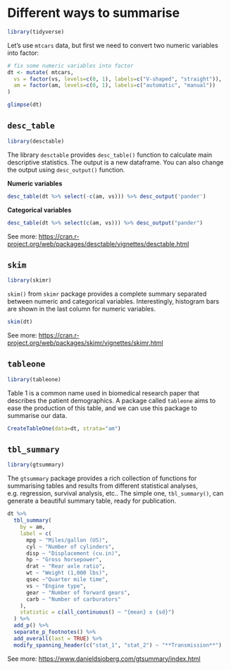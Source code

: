 # Different ways to summarise

```r
library(tidyverse)
```

Let's use `mtcars` data, but first we need to convert two numeric variables into factor:

```r
# fix some numeric variables into factor
dt <- mutate( mtcars,
  vs = factor(vs, levels=c(0, 1), labels=c("V-shaped", "straight")),
  am = factor(am, levels=c(0, 1), labels=c("automatic", "manual"))
)

glimpse(dt)
```

## `desc_table`

```r
library(desctable)
```

The library `desctable` provides `desc_table()` function to calculate main descriptive statistics. The output is a new dataframe. You can also change the output using `desc_output()` function.

**Numeric variables**

```r
desc_table(dt %>% select(-c(am, vs))) %>% desc_output('pander')
```

**Categorical variables**

```r
desc_table(dt %>% select(c(am, vs))) %>% desc_output("pander")
```

See more: [https://cran.r-project.org/web/packages/desctable/vignettes/desctable.html](https://cran.r-project.org/web/packages/desctable/vignettes/desctable.html){target="_blank"}

## `skim`

```r
library(skimr)
```

`skim()` from `skimr` package provides a complete summary separated between numeric and categorical variables. Interestingly, histogram bars are shown in the last column for numeric variables.

```r
skim(dt)
```

See more: [https://cran.r-project.org/web/packages/skimr/vignettes/skimr.html](https://cran.r-project.org/web/packages/skimr/vignettes/skimr.html){target="_blank"}

## `tableone`

```r
library(tableone)
```

Table 1 is a common name used in biomedical research paper that describes the patient demographics. A package called `tableone` aims to ease the production of this table, and we can use this package to summarise our data.

```r
CreateTableOne(data=dt, strata="am")
```

## `tbl_summary`

```r
library(gtsummary)
```

The `gtsummary` package provides a rich collection of functions for summarising tables and results from different statistical analyses, e.g. regression, survival analysis, etc.. The simple one, `tbl_summary()`, can generate a beautiful summary table, ready for publication.

```r
dt %>%
  tbl_summary(
    by = am,
    label = c(
      mpg ~ "Miles/gallon (US)",
      cyl ~ "Number of cylinders",
      disp ~ "Displacement (cu.in)",
      hp ~ "Gross horsepower",
      drat ~ "Rear axle ratio",
      wt ~ "Weight (1,000 lbs)",
      qsec ~"Quarter mile time",
      vs ~ "Engine type",
      gear ~ "Number of forward gears",
      carb ~ "Number of carburators"
    ),
    statistic = c(all_continuous() ~ "{mean} ± {sd}")
  ) %>%
  add_p() %>%
  separate_p_footnotes() %>%
  add_overall(last = TRUE) %>%
  modify_spanning_header(c("stat_1", "stat_2") ~ "**Transmission**")
```

See more: [https://www.danieldsjoberg.com/gtsummary/index.html](https://www.danieldsjoberg.com/gtsummary/index.html){target="_blank"}
